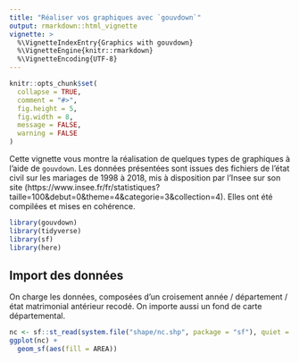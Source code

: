 ```yaml
---
title: "Réaliser vos graphiques avec `gouvdown`"
output: rmarkdown::html_vignette
vignette: >
  %\VignetteIndexEntry{Graphics with gouvdown}
  %\VignetteEngine{knitr::rmarkdown}
  %\VignetteEncoding{UTF-8}
---
```


```r
knitr::opts_chunk$set(
  collapse = TRUE,
  comment = "#>",
  fig.height = 5,
  fig.width = 8,
  message = FALSE,
  warning = FALSE
)
```

Cette vignette vous montre la réalisation de quelques types de graphiques à l'aide de `gouvdown`. Les données présentées sont issues des fichiers de l'état civil sur les mariages de 1998 à 2018, mis à disposition par l'Insee sur son site (https://www.insee.fr/fr/statistiques?taille=100&debut=0&theme=4&categorie=3&collection=4). Elles ont été compilées et mises en cohérence.

```r
library(gouvdown)
library(tidyverse)
library(sf)
library(here)
```

## Import des données

On charge les données, composées d'un croisement année / département / état matrimonial antérieur recodé. On importe aussi un fond de carte départemental.

```r
nc <- sf::st_read(system.file("shape/nc.shp", package = "sf"), quiet = TRUE)
ggplot(nc) +
  geom_sf(aes(fill = AREA))
```


<!-- ```{r import} -->

<!-- file_data <- system.file("extdata", "df_mariages_etat_dep_an.rds", package = "gouvdown") -->

<!-- file_geo <- system.file("extdata", "shp_dep", "FR_DEP_DOM_IDF.shp", package = "gouvdown") -->

<!-- df_mariages_etat_dep_an <- read_rds(file_data) -->

<!-- shp_dep <- st_read(file_geo) -->
<!-- ``` -->

<!-- ## Graphiques -->

<!-- Ce fichier permet de réaliser un diagramme en barres du nombre de mariages par an au niveau national. Pour plus de visibilité, on choisit de colorer les barres en rouge à l'aide des codes couleurs présents dans la fonction `gouv_colors()`. L'utilisation de `theme_gouv()` permet simplement d'apposer l'identité graphique. -->

<!-- A noter qu'il faut que les polices Marianne et Spectral soient installées. -->

<!-- ```{r histo} -->
<!-- df_mariages_etat_dep_an %>% -->
<!--   group_by(amar) %>% -->
<!--   summarise(n = sum(n)) %>% -->
<!--   ggplot(aes(x = amar, y = n)) + -->
<!--   geom_col(fill = gouv_colors("rouge_marianne"), color = "black") + -->
<!--   scale_x_continuous(name = "Année", breaks = seq(1998, 2018, 2)) + -->
<!--   scale_y_continuous( -->
<!--     name = "Nombre de mariages", -->
<!--     breaks = seq(0, 350000, 50000), -->
<!--     labels = scales::label_number(big.mark = " ") -->
<!--   ) + -->
<!--   labs(title = "Nombre de mariages par an", -->
<!--        caption = "Source : Insee, fichiers d'état civil") + -->
<!--   theme_gouv() -->
<!-- ``` -->

<!-- De façon similaire, on peut réaliser un graphique en ligne sur des évolutions du nombre de mariage par type d'état matrimonial. On utilise ici `scale_color_gouv_discrete()` en précisant la palette à utiliser pour avoir les bonnes couleurs. -->

<!-- ```{r ligne} -->
<!-- plot_etamat_type <- df_mariages_etat_dep_an %>% -->
<!--   group_by(amar, etamat_type) %>% -->
<!--   summarise(n = sum(n)) %>% -->
<!--   ggplot(aes(x = amar, y = n, color = str_wrap(etamat_type, 15))) + -->
<!--   geom_line(size = 1.1) + -->
<!--   scale_x_continuous(name = "Année", breaks = seq(1998, 2018, 2)) + -->
<!--   scale_y_continuous( -->
<!--     name = "Nombre de mariages", -->
<!--     breaks = seq(0, 350000, 50000), -->
<!--     labels = scales::label_number(big.mark = " ") -->
<!--   ) + -->
<!--   scale_color_gouv_discrete(name = "", palette = "pal_gouv_qual2") + -->
<!--   labs(title = "Nombre de mariages par an", -->
<!--        subtitle = "En fonction de l'état matrimonial des mariés", -->
<!--        caption = "Source : Insee, fichiers d'état civil") + -->
<!--   theme_gouv() -->

<!-- plot_etamat_type -->
<!-- ``` -->

<!-- Pour un usage des graphiques hors publication (usage seul ou dans une présentation par exemple), on peut choisir d'y apposer la Marianne. La fonction `add_plot_header()` permet de le faire simplement. -->

<!-- ```{r ligne marianne} -->
<!-- plot_etamat_type %>%  -->
<!--   add_plot_header(gglogo("marianne"), ratio = 8) -->
<!-- ``` -->

<!-- Ainsi, décliner un graphique national sur son territoire pour un service régional de l'Etat devient très simple. Il suffit de filtrer les données en entrée, et de changer le logo. -->

<!-- ```{r} -->
<!-- plot_etamat_type <- df_mariages_etat_dep_an %>% -->
<!--   filter(depmar %in% c('44','49','53','72','85')) %>%  -->
<!--   group_by(amar, etamat_type) %>% -->
<!--   summarise(n = sum(n)) %>% -->
<!--   ggplot(aes(x = amar, y = n, color = str_wrap(etamat_type, 15))) + -->
<!--   geom_line(size = 1.1) + -->
<!--   scale_x_continuous(name = "Année", breaks = seq(1998, 2018, 2)) + -->
<!--   scale_y_continuous( -->
<!--     name = "Nombre de mariages", -->
<!--     breaks = seq(0, 350000, 50000), -->
<!--     labels = scales::label_number(big.mark = " ") -->
<!--   ) + -->
<!--   scale_color_gouv_discrete(name = "", palette = "pal_gouv_qual2") + -->
<!--   labs(title = "Nombre de mariages par an en région", -->
<!--        subtitle = "En fonction de l'état matrimonial des mariés", -->
<!--        caption = "Source : Insee, fichiers d'état civil") + -->
<!--   theme_gouv() -->


<!-- plot_etamat_type %>%  -->
<!--   add_plot_header(gglogo("prefecture_pdl"), ratio = 20) -->

<!-- ``` -->

<!-- ## Cartes -->

<!-- Pour les cartes, on préférera l'utilisation de `theme_gouv_map()` qui est plus adapté. -->

<!-- ```{r carte_simple} -->
<!-- shp_dep %>% -->
<!--   left_join(( -->
<!--     df_mariages_etat_dep_an %>% -->
<!--       filter(amar == 2018) %>% -->
<!--       group_by(depmar) %>% -->
<!--       summarise(n = sum(n)) -->
<!--   ), -->
<!--   by = c("INSEE_DEP" = "depmar") -->
<!--   ) %>% -->
<!--   ggplot(aes(fill = n)) + -->
<!--   geom_sf() + -->
<!--   scale_fill_gouv_continuous(name = "", -->
<!--                              palette = "pal_gouv_g", -->
<!--                              reverse = TRUE, -->
<!--                              breaks = seq(0, 10000, 2000), -->
<!--                              labels = scales::label_number(big.mark = " ")) + -->
<!--   labs(title = "Nombre de mariages", -->
<!--        subtitle = "Par département en 2018", -->
<!--        caption = "Source : Insee, fichiers d'état civil") + -->
<!--   theme_gouv_map() -->
<!-- ``` -->

<!-- Il est bien sûr aussi possible de réaliser des cartes en facettes. -->

<!-- ```{r carte_facet,  fig.width = 10,fig.height=8} -->
<!-- shp_dep %>% -->
<!--   left_join(( -->
<!--     df_mariages_etat_dep_an %>% -->
<!--       filter(amar %in% seq(1998, 2018, 4)) %>% -->
<!--       group_by(amar, depmar) %>% -->
<!--       mutate(part = n / sum(n)) %>% -->
<!--       filter(etamat_type == "Deux célibataires") -->
<!--   ), -->
<!--   by = c("INSEE_DEP" = "depmar") -->
<!--   ) %>% -->
<!--   ggplot(aes(fill = part)) + -->
<!--   geom_sf() + -->
<!--   scale_fill_gouv_continuous( -->
<!--     name = "", -->
<!--     palette = "pal_gouv_f", -->
<!--     reverse = TRUE, -->
<!--     breaks = seq(0, 1, 0.05), -->
<!--     labels = scales::label_percent(accuracy = 1) -->
<!--   ) + -->
<!--   facet_wrap(vars(amar), nrow = 2) + -->
<!--   labs(title = "Part des mariages de deux célibataires", -->
<!--        subtitle = "Évolution par département", -->
<!--        caption = "Source : Insee, fichiers d'état civil") + -->
<!--   theme_gouv_map() -->
<!-- ``` -->
